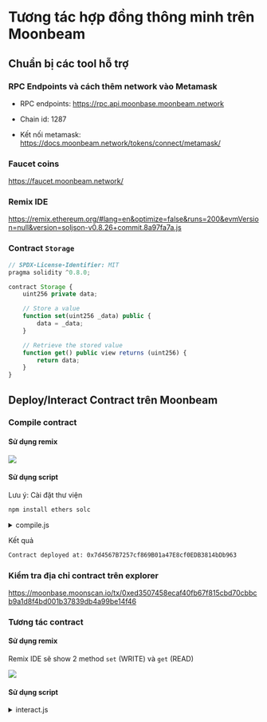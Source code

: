 # Tương tác hợp đồng thông minh trên Moonbeam 



## Chuẩn bị các tool hỗ trợ 
 
### RPC Endpoints và cách thêm network vào Metamask

+ RPC endpoints: https://rpc.api.moonbase.moonbeam.network
+ Chain id: 1287


+ Kết nối metamask: https://docs.moonbeam.network/tokens/connect/metamask/

### Faucet coins 

https://faucet.moonbeam.network/

### Remix IDE 

https://remix.ethereum.org/#lang=en&optimize=false&runs=200&evmVersion=null&version=soljson-v0.8.26+commit.8a97fa7a.js



### Contract `Storage` 

```javascript
// SPDX-License-Identifier: MIT
pragma solidity ^0.8.0;

contract Storage {
    uint256 private data;

    // Store a value
    function set(uint256 _data) public {
        data = _data;
    }

    // Retrieve the stored value
    function get() public view returns (uint256) {
        return data;
    }
}
```


## Deploy/Interact Contract trên Moonbeam 

### Compile contract 
#### Sử dụng remix 

![](../assets/compile_contract.png)


#### Sử dụng script
Lưu ý: Cài đặt thư viện
```bash
npm install ethers solc
```

<details>
  <summary>compile.js</summary>
```javascript
const fs = require("fs");
const solc = require("solc");

const source = fs.readFileSync("Storage.sol", "utf8");

const input = {
  language: "Solidity",
  sources: {
    "Storage.sol": {
      content: source,
    },
  },
  settings: {
    outputSelection: {
      "*": {
        "*": ["abi", "evm.bytecode"],
      },
    },
  },
};

const output = JSON.parse(solc.compile(JSON.stringify(input)));
const abi = output.contracts["Storage.sol"].Storage.abi;
const bytecode = output.contracts["Storage.sol"].Storage.evm.bytecode.object;

fs.writeFileSync("StorageABI.json", JSON.stringify(abi));
fs.writeFileSync("StorageBytecode.json", bytecode);
console.log("Contract compiled and ABI/bytecode saved.");
```
</details>



### Deploy contract
#### Sử dụng remix 

1. Chọn `injected provider` là Moonbase 


![](../assets/provider.png)

2. Chọn account và Deploy contract 

![](../assets/deploy_remix.png)

3. Metamask sẽ pop up và thực hiện deploy 



#### Sử dụng script


<details>
  <summary>deploy.js</summary>
```javascript
const { ethers } = require("ethers");
const fs = require("fs");

async function main() {
  // Load the ABI and bytecode
  const abi = JSON.parse(fs.readFileSync("StorageABI.json", "utf8"));
  const bytecode = fs.readFileSync("StorageBytecode.json", "utf8");

  // Set up provider and wallet
  const provider = new ethers.JsonRpcProvider("https://rpc.api.moonbase.moonbeam.network");
  const wallet = new ethers.Wallet("your private key", provider);

  const contractFactory = new ethers.ContractFactory(abi, bytecode, wallet);

  const contract = await contractFactory.deploy();

  console.log("Contract deployed at:", contract.target);
}

main().catch((error) => {
  console.error("Error:", error);
  process.exit(1);
});
```
</details>

Kết quả 

```bash
Contract deployed at: 0x7d4567B7257cf869B01a47E8cf0EDB3814bDb963
```



### Kiểm tra địa chỉ contract trên explorer 

https://moonbase.moonscan.io/tx/0xed3507458ecaf40fb67f815cbd70cbbcb9a1d8f4bd001b37839db4a99be14f46



### Tương tác contract 

#### Sử dụng remix 

Remix IDE sẽ show 2 method `set` (WRITE) và `get` (READ) 

![](../assets/interact_remix.png)

#### Sử dụng script


<details>
  <summary>interact.js</summary>
```javascript
const { ethers } = require("ethers");
const fs = require("fs");

async function main() {

  const abi = JSON.parse(fs.readFileSync("StorageABI.json", "utf8"));

  const provider = new ethers.JsonRpcProvider("https://rpc.api.moonbase.moonbeam.network");
  const wallet = new ethers.Wallet("your private key", provider);

  const contractAddress = "0x7d4567B7257cf869B01a47E8cf0EDB3814bDb963";

  const storageContract = new ethers.Contract(contractAddress, abi, wallet);

  const setTx = await storageContract.set(42);
  await setTx.wait();
  console.log("Value set to 42");

  const value = await storageContract.get();
  console.log("Stored value:", value.toString());
}


main().catch((error) => {
  console.error("Error:", error);
  process.exit(1);
});

```
</details>

Kết quả:
```bash
Value set to 42
Stored value: 42
```









